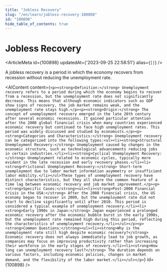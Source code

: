 ```yaml
---
title: "Jobless Recovery"
slug: "/en/learn/jobless-recovery-100898"
id: "100898"
hide_table_of_contents: true
---
```



# Jobless Recovery

<ArticleMeta id={100898} updatedAt={'2023-09-25 22:58:51'} alias={`[]`} />
<div className='border-solid border-b border-t-0 my-4 border-[var(--ifm-color-gray-300)]' />

A jobless recovery is a period in which the economy recovers from recession without reducing the unemployment rate.

<AIContent content={`<p><strong>Definition:</strong> Unemployment recovery refers to a period during which the economy begins to recover from a recession, but the unemployment rate does not significantly decrease. This means that although economic indicators such as GDP show signs of recovery, the job market remains weak, and the unemployment rate stays high.</p><p><strong>Origin:</strong> The concept of unemployment recovery emerged in the late 20th century after several economic recessions. It gained particular attention after the 2008 global financial crisis when many countries experienced economic recovery but continued to face high unemployment rates. This period was widely discussed and studied by economists.</p><p><strong>Categories and Characteristics:</strong> Unemployment recovery can be categorized into the following types:<ul><li><strong>Structural Unemployment Recovery:</strong> Unemployment caused by changes in the economic structure, such as technological advancements reducing jobs in certain industries.</li><li><strong>Cyclical Unemployment Recovery:</strong> Unemployment related to economic cycles, typically more evident in the late recession and early recovery phases.</li><li><strong>Frictional Unemployment Recovery:</strong> Short-term unemployment due to labor market information asymmetry or insufficient labor mobility.</li></ul>These types of unemployment recovery have distinct characteristics, but they all share the common feature of a time lag between economic recovery and job market improvement.</p><p><strong>Specific Cases:</strong><ul><li><strong>Post-2008 Financial Crisis in the USA:</strong> After the 2008 financial crisis, the US economy began to recover in 2009, but the unemployment rate did not start to decline significantly until after 2010. This period is considered a typical example of unemployment recovery.</li><li><strong>Early 1990s in Japan:</strong> Japan experienced a prolonged economic recovery after the economic bubble burst in the early 1990s, but the unemployment rate remained high during this period, reflecting the characteristics of unemployment recovery.</li></ul></p><p><strong>Common Questions:</strong><ul><li><strong>Why is the unemployment rate still high despite economic recovery?</strong> Economic recovery does not always immediately lead to job growth, as companies may focus on improving productivity rather than increasing their workforce in the early stages of recovery.</li><li><strong>How long can unemployment recovery last?</strong> The duration depends on various factors, including economic policies, changes in market demand, and the flexibility of the labor market.</li></ul></p>`} id={100898} />
